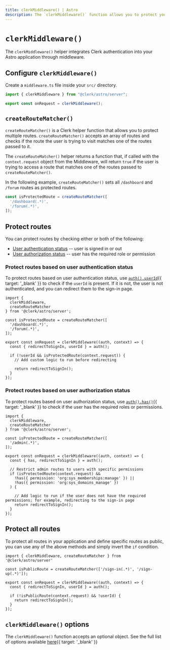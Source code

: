 ```yaml
---
title: clerkMiddleware() | Astro
description: The `clerkMiddleware()` function allows you to protect your Astro application using Middleware.
---
```


# `clerkMiddleware()`

The `clerkMiddleware()` helper integrates Clerk authentication into your Astro application through middleware.

## Configure `clerkMiddleware()`

Create a `middleware.ts` file inside your `src/` directory.

```ts {{ prettier: false, filename: 'src/middleware.ts' }}
import { clerkMiddleware } from "@clerk/astro/server";

export const onRequest = clerkMiddleware();
```

## `createRouteMatcher()`

`createRouteMatcher()` is a Clerk helper function that allows you to protect multiple routes. `createRouteMatcher()` accepts an array of routes and checks if the route the user is trying to visit matches one of the routes passed to it.

The `createRouteMatcher()` helper returns a function that, if called with the `context.request` object from the Middleware, will return `true` if the user is trying to access a route that matches one of the routes passed to `createRouteMatcher()`.

In the following example, `createRouteMatcher()` sets all `/dashboard` and `/forum` routes as protected routes.

```ts {{ prettier: false }}
const isProtectedRoute = createRouteMatcher([
  '/dashboard(.*)',
  '/forum(.*)',
]);
```

## Protect routes

You can protect routes by checking either or both of the following:

- [User authentication status](#protect-routes-based-on-user-authentication-status) -- user is signed in or out
- [User authorization status](#protect-routes-based-on-user-authorization-status) -- user has the required role or permission

### Protect routes based on user authentication status

To protect routes based on user authentication status, use [`auth().userId`](/docs/references/nextjs/auth#retrieving-user-id){{ target: '_blank' }} to check if the `userId` is present. If it is not, the user is not authenticated, and you can redirect them to the sign-in page.

```tsx {{ prettier: false, filename: 'src/middleware.ts' }}
import {
  clerkMiddleware,
  createRouteMatcher
} from '@clerk/astro/server';

const isProtectedRoute = createRouteMatcher([
  '/dashboard(.*)',
  '/forum(.*)',
]);

export const onRequest = clerkMiddleware((auth, context) => {
  const { redirectToSignIn, userId } = auth();

  if (!userId && isProtectedRoute(context.request)) {
    // Add custom logic to run before redirecting

    return redirectToSignIn();
  }
});
```

### Protect routes based on user authorization status

To protect routes based on user authorization status, use [`auth().has()`](/docs/references/nextjs/auth-object#has){{ target: '_blank' }} to check if the user has the required roles or permissions.

```tsx {{ prettier: false, filename: 'src/middleware.ts' }}
import {
  clerkMiddleware,
  createRouteMatcher
} from '@clerk/astro/server';

const isProtectedRoute = createRouteMatcher([
  '/admin(.*)',
]);

export const onRequest = clerkMiddleware((auth, context) => {
  const { has, redirectToSignIn } = auth();

  // Restrict admin routes to users with specific permissions
  if (isProtectedRoute(context.request) &&
    !has({ permission: 'org:sys_memberships:manage' }) ||
    !has({ permission: 'org:sys_domains_manage' })
  ) {

    // Add logic to run if the user does not have the required permissions; for example, redirecting to the sign-in page
    return redirectToSignIn();
  }
});
```

## Protect all routes

To protect all routes in your application and define specific routes as public, you can use any of the above methods and simply invert the `if` condition.

```tsx {{ prettier: false }}
import { clerkMiddleware, createRouteMatcher } from '@clerk/astro/server'

const isPublicRoute = createRouteMatcher(['/sign-in(.*)', '/sign-up(.*)']);

export const onRequest = clerkMiddleware((auth, context) => {
  const { redirectToSignIn, userId } = auth();

  if (!isPublicRoute(context.request) && !userId) {
    return redirectToSignIn();
  }
});
```

## `clerkMiddleware()` options

The `clerkMiddleware()` function accepts an optional object. See the full list of options available [here](/docs/references/nextjs/clerk-middleware#clerk-middleware-options.){{ target: '_blank' }}
